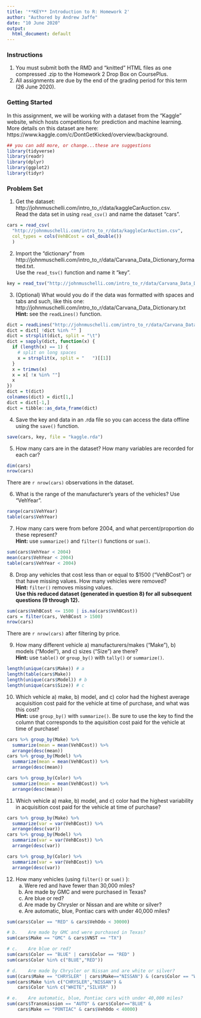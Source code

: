 ```yaml
---
title: '**KEY** Introduction to R: Homework 2'
author: "Authored by Andrew Jaffe"
date: "10 June 2020"
output:
  html_document: default
---
```


### **Instructions**
1. You must submit both the RMD and "knitted" HTML files as one compressed .zip to the Homework 2 Drop Box on CoursePlus.<br />
2. All assignments are due by the end of the grading period for this term (26 June 2020).

### **Getting Started**
In this assignment, we will be working with a dataset from the "Kaggle" website, which hosts competitions for prediction and machine learning. More details on this dataset are here: https://www.kaggle.com/c/DontGetKicked/overview/background.

```r
## you can add more, or change...these are suggestions
library(tidyverse)
library(readr)
library(dplyr)
library(ggplot2)
library(tidyr)
```

### **Problem Set**

1) Get the dataset: http://johnmuschelli.com/intro_to_r/data/kaggleCarAuction.csv.<br />
Read the data set in using `read_csv()` and name the dataset "cars".

```r
cars = read_csv(
  "http://johnmuschelli.com/intro_to_r/data/kaggleCarAuction.csv",
  col_types = cols(VehBCost = col_double())
  )
```

2) Import the "dictionary" from http://johnmuschelli.com/intro_to_r/data/Carvana_Data_Dictionary_formatted.txt.<br />
Use the `read_tsv()` function and name it "key". 

```r
key = read_tsv("http://johnmuschelli.com/intro_to_r/data/Carvana_Data_Dictionary_formatted.txt")
```

3) (Optional) What would you do if the data was formatted with spaces and tabs and such, like this one: http://johnmuschelli.com/intro_to_r/data/Carvana_Data_Dictionary.txt<br /> 
**Hint:** see the `readLines()` function.

```r
dict = readLines("http://johnmuschelli.com/intro_to_r/data/Carvana_Data_Dictionary.txt")
dict = dict[ !dict %in% "" ]
dict = strsplit(dict, split = "\t")
dict = sapply(dict, function(x) {
  if (length(x) == 1) {
    # split on long spaces
    x = strsplit(x, split = "   ")[[1]]
  }
  x = trimws(x)
  x = x[ !x %in% ""]
  x
})
dict = t(dict)
colnames(dict) = dict[1,]
dict = dict[-1,]
dict = tibble::as_data_frame(dict)
```

4) Save the key and data in an .rda file so you can access the data offline using the `save()` function. 

```r
save(cars, key, file = "kaggle.rda")
```

5) How many cars are in the dataset? How many variables are recorded for each car?

```r
dim(cars)
nrow(cars)
```

There are `r nrow(cars)` observations in the dataset.

6) What is the range of the manufacturer's years of the vehicles? Use "VehYear".

```r
range(cars$VehYear)
table(cars$VehYear)
```

7) How many cars were from before 2004, and what percent/proportion do these represent?<br /> 
**Hint:** use `summarize()` and `filter()` functions or `sum()`.

```r
sum(cars$VehYear < 2004)
mean(cars$VehYear < 2004)
table(cars$VehYear < 2004)
```

8) Drop any vehicles that cost less than or equal to $1500 ("VehBCost") or that have missing values. How many vehicles were removed?<br />
**Hint:** `filter()` removes missing values.<br />
**Use this reduced dataset (generated in question 8) for all subsequent questions (9 through 12).**

```r
sum(cars$VehBCost <= 1500 | is.na(cars$VehBCost))
cars = filter(cars, VehBCost > 1500)
nrow(cars)
```

There are `r nrow(cars)` after filtering by price.

9) How many different vehicle a) manufacturers/makes ("Make"), b) models ("Model"), and c) sizes ("Size") are there?<br />
**Hint:** use `table()` or `group_by()` with `tally()` or `summarize()`.

```r
length(unique(cars$Make)) # a
length(table(cars$Make))
length(unique(cars$Model)) # b
length(unique(cars$Size)) # c
```

10) Which vehicle a) make, b) model, and c) color had the highest average acquisition cost paid for the vehicle at time of purchase, and what was this cost?<br />
**Hint:** use  `group_by()` with `summarize()`. Be sure to use the key to find the column that corresponds to the aquisition cost paid for the vehicle at time of purchase!

```r
cars %>% group_by(Make) %>% 
  summarize(mean = mean(VehBCost)) %>% 
  arrange(desc(mean))
cars %>% group_by(Model) %>% 
  summarize(mean = mean(VehBCost)) %>% 
  arrange(desc(mean))

cars %>% group_by(Color) %>% 
  summarize(mean = mean(VehBCost)) %>% 
  arrange(desc(mean))
```

11) Which vehicle a) make, b) model, and c) color had the highest variability in acquisition cost paid for the vehicle at time of purchase?

```r
cars %>% group_by(Make) %>% 
  summarize(var = var(VehBCost)) %>% 
  arrange(desc(var))
cars %>% group_by(Model) %>% 
  summarize(var = var(VehBCost)) %>% 
  arrange(desc(var))

cars %>% group_by(Color) %>% 
  summarize(var = var(VehBCost)) %>% 
  arrange(desc(var))
```

12) How many vehicles (using `filter()` or `sum()` ):
    a. Were red and have fewer than 30,000 miles?
    b. Are made by GMC and were purchased in Texas? 
    c. Are blue or red?
    d. Are made by Chrysler or Nissan and are white or silver?
    e. Are automatic, blue, Pontiac cars with under 40,000 miles? 
 
```r
sum(cars$Color == "RED" & cars$VehOdo < 30000)

# b.	Are made by GMC and were purchased in Texas? 
sum(cars$Make == "GMC" & cars$VNST == "TX")

# c.	Are blue or red?
sum(cars$Color == "BLUE" | cars$Color == "RED" )
sum(cars$Color %in% c("BLUE","RED"))

# d.	Are made by Chrysler or Nissan and are white or silver? 
sum((cars$Make == "CHRYSLER" | cars$Make=="NISSAN") & (cars$Color == "WHITE" | cars$Color == "WHITE" ))
sum(cars$Make %in% c("CHRYSLER","NISSAN") & 
	cars$Color %in% c("WHITE","SILVER" ))

# e.	Are automatic, blue, Pontiac cars with under 40,000 miles? 
sum(cars$Transmission == "AUTO" & cars$Color=="BLUE" & 
	cars$Make == "PONTIAC" & cars$VehOdo < 40000)

```
